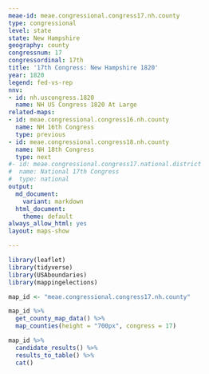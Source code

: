 ```yaml
---
meae-id: meae.congressional.congress17.nh.county
type: congressional
level: state
state: New Hampshire
geography: county
congressnum: 17
congressordinal: 17th
title: '17th Congress: New Hampshire 1820'
year: 1820
legend: fed-vs-rep
nnv:
- id: nh.uscongress.1820
  name: NH US Congress 1820 At Large
related-maps:
- id: meae.congressional.congress16.nh.county
  name: NH 16th Congress
  type: previous
- id: meae.congressional.congress18.nh.county
  name: NH 18th Congress
  type: next
#- id: meae.congressional.congress17.national.district
#  name: National 17th Congress
#  type: national
output:
  md_document:
    variant: markdown
  html_document:
    theme: default
always_allow_html: yes
layout: maps-show

---
```


```r
library(leaflet)
library(tidyverse)
library(USAboundaries)
library(mappingelections)

map_id <- "meae.congressional.congress17.nh.county"
```

<div class="map">

```r
map_id %>%
  get_county_map_data() %>%
  map_counties(height = "700px", congress = 17)
```

</div>

<div class="results-table">

```r
map_id %>%
  candidate_results() %>%
  results_to_table() %>%
  cat()
```

</div>

